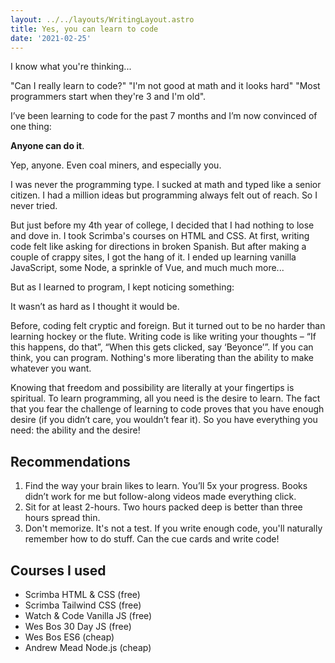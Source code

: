 ```yaml
---
layout: ../../layouts/WritingLayout.astro
title: Yes, you can learn to code
date: '2021-02-25'
---
```


I know what you're thinking...

"Can I really learn to code?" "I'm not good at math and it looks hard" "Most programmers start when they're 3 and I'm old".

I’ve been learning to code for the past 7 months and I’m now convinced of one thing:

**Anyone can do it**.

Yep, anyone. Even coal miners, and especially you.

I was never the programming type. I sucked at math and typed like a senior citizen. I had a million ideas but programming always felt out of reach. So I never tried.

But just before my 4th year of college, I decided that I had nothing to lose and dove in. I took Scrimba's courses on HTML and CSS. At first, writing code felt like asking for directions in broken Spanish. But after making a couple of crappy sites, I got the hang of it. I ended up learning vanilla JavaScript, some Node, a sprinkle of Vue, and much much more...

But as I learned to program, I kept noticing something:

It wasn’t as hard as I thought it would be.

Before, coding felt cryptic and foreign. But it turned out to be no harder than learning hockey or the flute. Writing code is like writing your thoughts – “If this happens, do that”, “When this gets clicked, say ‘Beyonce’”. If you can think, you can program. Nothing's more liberating than the ability to make whatever you want.

Knowing that freedom and possibility are literally at your fingertips is spiritual. To learn programming, all you need is the desire to learn. The fact that you fear the challenge of learning to code proves that you have enough desire (if you didn’t care, you wouldn’t fear it). So you have everything you need: the ability and the desire!

## Recommendations

1. Find the way your brain likes to learn. You’ll 5x your progress. Books didn’t work for me but follow-along videos made everything click.
2. Sit for at least 2-hours. Two hours packed deep is better than three hours spread thin.
3. Don't memorize. It's not a test. If you write enough code, you'll naturally remember how to do stuff. Can the cue cards and write code!

## Courses I used

- Scrimba HTML & CSS (free)
- Scrimba Tailwind CSS (free)
- Watch & Code Vanilla JS (free)
- Wes Bos 30 Day JS (free)
- Wes Bos ES6 (cheap)
- Andrew Mead Node.js (cheap)
